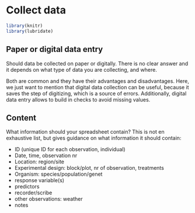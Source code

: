 
# Collect data

``` r

library(knitr)
library(lubridate)

```

## Paper or digital data entry

Should data be collected on paper or digitally.
There is no clear answer and it depends on what type of data you are collecting, and where.

Both are common and they have their advantages and disadvantages.
Here, we just want to mention that digital data collection can be useful, because it saves the step of digitizing, which is a source of errors.
Additionally, digital data entry allows to build in checks to avoid missing values.


## Content

What information should your spreadsheet contain?
This is not en exhaustive list, but gives guidance on what information it should contain:

- ID (unique ID for each observation, individual)
- Date, time, observation nr
- Location: region/site
- Experimental design: block/plot, nr of observation, treatments
- Organism: species/population/genet
- response variable(s)
- predictors
- recorder/scribe
- other observations: weather
- notes


